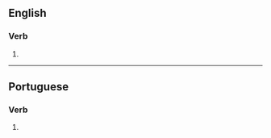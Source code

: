 ==English==

===Verb===
{{head|en|verb form}}

# {{en-third-person singular of|vocalize}}

----

==Portuguese==

===Verb===
{{pt-verb-form}}

# {{pt-verb-form-of|vocalizar}}